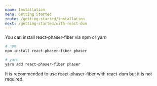 ```yaml
---
name: Installation
menu: Getting Started
route: /getting-started/installation
next: /getting-started/with-react-dom
---
```


You can install react-phaser-fiber via npm or yarn

```bash
# npm
npm install react-phaser-fiber phaser

# yarn
yarn add react-phaser-fiber phaser
```

It is recommended to use react-phaser-fiber with react-dom but it is not required.
